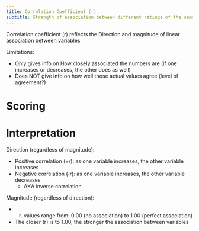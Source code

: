```yaml
---
title: Correlation Coefficient (r)
subtitle: Strength of association between different ratings of the same thing
---
```


Correlation coefficient (r) reflects the Direction and magnitude of linear association between variables

Limitations:

- Only gives info on How closely associated the numbers are (if one increases or decreases, the other does as well)
- Does NOT give info on how well those actual values agree (level of agreement?)



# Scoring

# Interpretation



Direction (regardless of magnitude):

- Positive correlation (+r): as one variable increases, the other variable increases
- Negative correlation (‐r): as one variable increases, the other variable decreases
    - AKA inverse correlation

Magnitude (regardless of direction):

- (r) values range from: 0.00 (no association) to 1.00 (perfect association)
- The closer (r) is to 1.00, the stronger the association between variables




